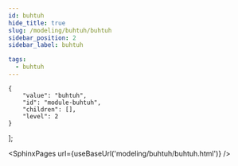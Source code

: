 ```yaml
---
id: buhtuh
hide_title: true
slug: /modeling/buhtuh/buhtuh
sidebar_position: 2
sidebar_label: buhtuh

tags:
  - buhtuh
---
```


    {
        "value": "buhtuh",
        "id": "module-buhtuh",
        "children": [],
        "level": 2
    }
];




<SphinxPages url={useBaseUrl('modeling/buhtuh/buhtuh.html')} />
